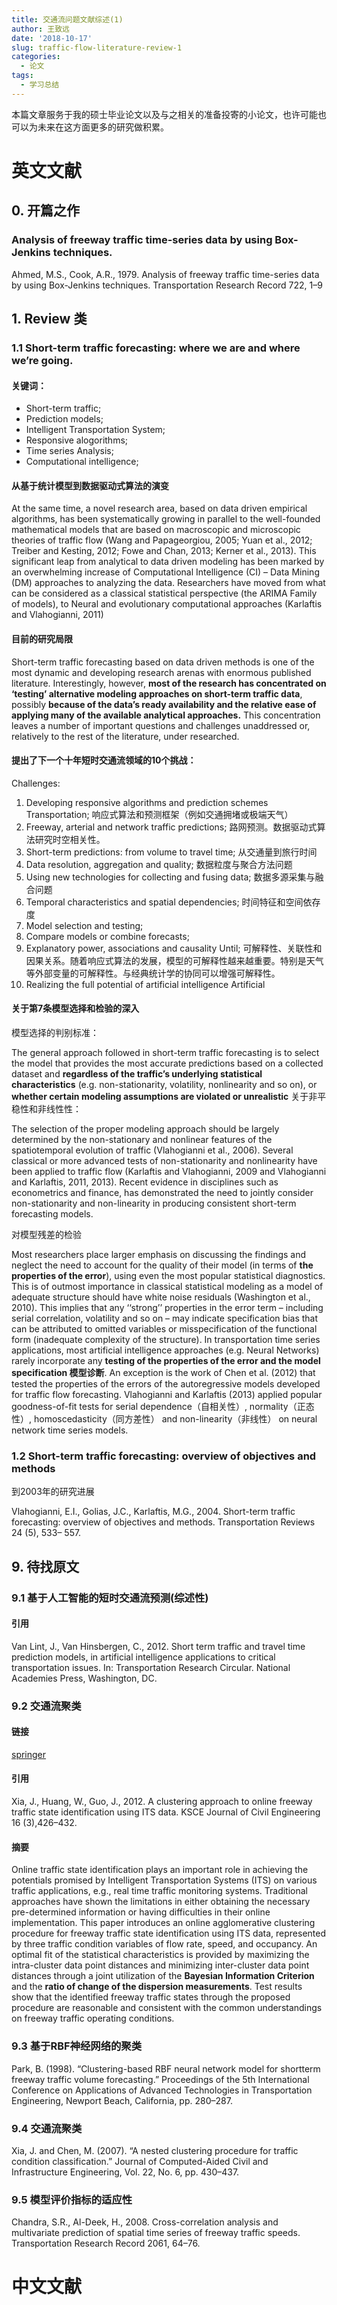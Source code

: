 ```yaml
---
title: 交通流问题文献综述(1)
author: 王致远
date: '2018-10-17'
slug: traffic-flow-literature-review-1
categories:
  - 论文
tags:
  - 学习总结
---
```


本篇文章服务于我的硕士毕业论文以及与之相关的准备投寄的小论文，也许可能也可以为未来在这方面更多的研究做积累。

# 英文文献

## 0. 开篇之作

### Analysis of freeway traffic time-series data by using Box-Jenkins techniques.

Ahmed, M.S., Cook, A.R., 1979. Analysis of freeway traffic time-series data by using Box-Jenkins techniques. Transportation Research Record 722, 1–9



## 1. Review 类

### 1.1 Short-term traffic forecasting: where we are and where we’re going.

#### 关键词：

- Short-term traffic;
- Prediction models;
- Intelligent Transportation System;
- Responsive alogorithms;
- Time series Analysis;
- Computational intelligence;

#### 从基于统计模型到数据驱动式算法的演变

At the same time, a novel research area, based on data driven empirical algorithms, has been systematically growing in parallel to the well-founded mathematical models that are based on macroscopic and microscopic theories of traffic flow (Wang and Papageorgiou, 2005; Yuan et al., 2012; Treiber and Kesting, 2012; Fowe and Chan, 2013; Kerner et al., 2013). This significant leap from analytical to data driven modeling has been marked by an overwhelming increase of Computational Intelligence (CI) – Data Mining (DM) approaches to analyzing the data. Researchers have moved from what can be considered as a classical statistical perspective (the ARIMA Family of models), to Neural and evolutionary computational approaches (Karlaftis and Vlahogianni, 2011)

#### 目前的研究局限

Short-term traffic forecasting based on data driven methods is one of the most dynamic and developing research arenas with enormous published literature. Interestingly, however, **most of the research has concentrated on ‘testing’ alternative modeling approaches on short-term traffic data**, possibly **because of the data’s ready availability and the relative ease of applying many of the available analytical approaches.** This concentration leaves a number of important questions and challenges unaddressed or, relatively to the rest of the literature, under researched.

#### 提出了下一个十年短时交通流领域的10个挑战：

Challenges:

1. Developing responsive algorithms and prediction schemes Transportation; 响应式算法和预测框架（例如交通拥堵或极端天气）
2. Freeway, arterial and network traffic predictions; 路网预测。数据驱动式算法研究时空相关性。
3. Short-term predictions: from volume to travel time; 从交通量到旅行时间
4. Data resolution, aggregation and quality; 数据粒度与聚合方法问题
5. Using new technologies for collecting and fusing data; 数据多源采集与融合问题
6. Temporal characteristics and spatial dependencies; 时间特征和空间依存度
7. Model selection and testing;
8. Compare models or combine forecasts;
9. Explanatory power, associations and causality Until; 可解释性、关联性和因果关系。随着响应式算法的发展，模型的可解释性越来越重要。特别是天气等外部变量的可解释性。与经典统计学的协同可以增强可解释性。
10. Realizing the full potential of artificial intelligence Artificial

#### 关于第7条模型选择和检验的深入

模型选择的判别标准：

The general approach followed in short-term traffic forecasting is to select the model that provides the most accurate predictions based on a collected dataset and **regardless of the traffic’s underlying statistical characteristics** (e.g. non-stationarity, volatility, nonlinearity and so on), or **whether certain modeling assumptions are violated or unrealistic** 
关于非平稳性和非线性性：

The selection of the proper modeling approach should be largely determined by the non-stationary and nonlinear features of the spatiotemporal evolution of traffic (Vlahogianni et al., 2006). Several classical or more advanced tests of non-stationarity and nonlinearity have been applied to traffic flow (Karlaftis and Vlahogianni, 2009 and Vlahogianni and Karlaftis, 2011, 2013). Recent evidence in disciplines such as econometrics and finance, has demonstrated the need to jointly consider non-stationarity and non-linearity in producing consistent short-term forecasting models.

对模型残差的检验

Most researchers place larger emphasis on discussing the findings and neglect the need to account for the quality of their model (in terms of **the properties of the error**), using even the most popular statistical diagnostics. This is of outmost importance in classical statistical modeling as a model of adequate structure should have white noise residuals (Washington et al., 2010). This implies that any ‘‘strong’’ properties in the error term – including serial correlation, volatility and so on – may indicate specification bias that can be attributed to omitted variables or misspecification of the functional form (inadequate complexity of the structure). In transportation time series applications, most artificial intelligence approaches (e.g. Neural Networks) rarely incorporate any **testing of the properties of the error and the model specification 模型诊断**. An exception is the work of Chen et al. (2012) that tested the properties of the errors of the autoregressive models developed for traffic flow forecasting. Vlahogianni and Karlaftis (2013) applied popular goodness-of-fit tests for serial dependence（自相关性）, normality（正态性）, homoscedasticity（同方差性） and non-linearity（非线性） on neural network time series models.


### 1.2 Short-term traffic forecasting: overview of objectives and methods

到2003年的研究进展

Vlahogianni, E.I., Golias, J.C., Karlaftis, M.G., 2004. Short-term traffic forecasting: overview of objectives and methods. Transportation Reviews 24 (5), 533–
557.

## 9. 待找原文

### 9.1 基于人工智能的短时交通流预测(综述性)

#### 引用

Van Lint, J., Van Hinsbergen, C., 2012. Short term traffic and travel time prediction models, in artificial intelligence applications to critical transportation issues. In: Transportation Research Circular. National Academies Press, Washington, DC.

### 9.2 交通流聚类

#### 链接

[springer](https://link.springer.com/article/10.1007%2Fs12205-012-1233-1#citeas)

#### 引用

Xia, J., Huang, W., Guo, J., 2012. A clustering approach to online freeway traffic state identification using ITS data. KSCE Journal of Civil Engineering 16 (3),426–432.

#### 摘要

Online traffic state identification plays an important role in achieving the potentials promised by Intelligent Transportation Systems (ITS) on various traffic applications, e.g., real time traffic monitoring systems. Traditional approaches have shown the limitations in either obtaining the necessary pre-determined information or having difficulties in their online implementation. This paper introduces an online agglomerative clustering procedure for freeway traffic state identification using ITS data, represented by three traffic condition variables of flow rate, speed, and occupancy. An optimal fit of the statistical characteristics is provided by maximizing the intra-cluster data point distances and minimizing inter-cluster data point distances through a joint utilization of the **Bayesian Information Criterion** and the **ratio of change of the dispersion measurements**. Test results show that the identified freeway traffic states through the proposed procedure are reasonable and consistent with the common understandings on freeway traffic operating conditions.

### 9.3 基于RBF神经网络的聚类

Park, B. (1998). “Clustering-based RBF neural network model for shortterm freeway traffic volume forecasting.” Proceedings of the 5th International Conference on Applications of Advanced Technologies in Transportation Engineering, Newport Beach, California, pp. 280–287.

### 9.4 交通流聚类

Xia, J. and Chen, M. (2007). “A nested clustering procedure for traffic condition classification.” Journal of Computed-Aided Civil and Infrastructure Engineering, Vol. 22, No. 6, pp. 430–437.

### 9.5 模型评价指标的适应性

Chandra, S.R., Al-Deek, H., 2008. Cross-correlation analysis and multivariate prediction of spatial time series of freeway traffic speeds. Transportation Research Record 2061, 64–76.

# 中文文献